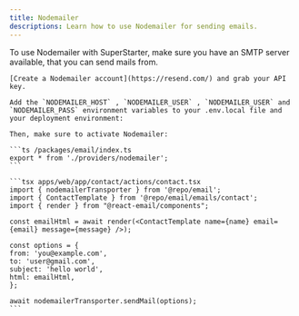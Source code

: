 ```yaml
---
title: Nodemailer
descriptions: Learn how to use Nodemailer for sending emails.
---
```


To use Nodemailer with SuperStarter, make sure you have an SMTP server available, that you can send mails from.

<Steps>
  <Step title="Create a Nodemailer account">

    [Create a Nodemailer account](https://resend.com/) and grab your API key.

  </Step>
  <Step title="Add environment variables">

    Add the `NODEMAILER_HOST` , `NODEMAILER_USER` , `NODEMAILER_USER` and `NODEMAILER_PASS` environment variables to your .env.local file and your deployment environment:

    Then, make sure to activate Nodemailer:

    ```ts /packages/email/index.ts
    export * from './providers/nodemailer';
    ```

  </Step>
  <Step title="Sending Emails">

    ```tsx apps/web/app/contact/actions/contact.tsx
    import { nodemailerTransporter } from '@repo/email';
    import { ContactTemplate } from '@repo/email/emails/contact';
    import { render } from "@react-email/components";

    const emailHtml = await render(<ContactTemplate name={name} email={email} message={message} />);

    const options = {
    from: 'you@example.com',
    to: 'user@gmail.com',
    subject: 'hello world',
    html: emailHtml,
    };

    await nodemailerTransporter.sendMail(options);
    ```

  </Step>
</Steps>


